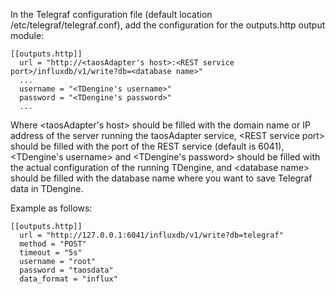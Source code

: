 In the Telegraf configuration file (default location /etc/telegraf/telegraf.conf), add the configuration for the outputs.http output module:

```
[[outputs.http]]
  url = "http://<taosAdapter's host>:<REST service port>/influxdb/v1/write?db=<database name>"
  ...
  username = "<TDengine's username>"
  password = "<TDengine's password>"
  ...
```

Where \<taosAdapter's host> should be filled with the domain name or IP address of the server running the taosAdapter service, \<REST service port> should be filled with the port of the REST service (default is 6041), \<TDengine's username> and \<TDengine's password> should be filled with the actual configuration of the running TDengine, and \<database name> should be filled with the database name where you want to save Telegraf data in TDengine.

Example as follows:

```
[[outputs.http]]
  url = "http://127.0.0.1:6041/influxdb/v1/write?db=telegraf"
  method = "POST"
  timeout = "5s"
  username = "root"
  password = "taosdata"
  data_format = "influx"
```
